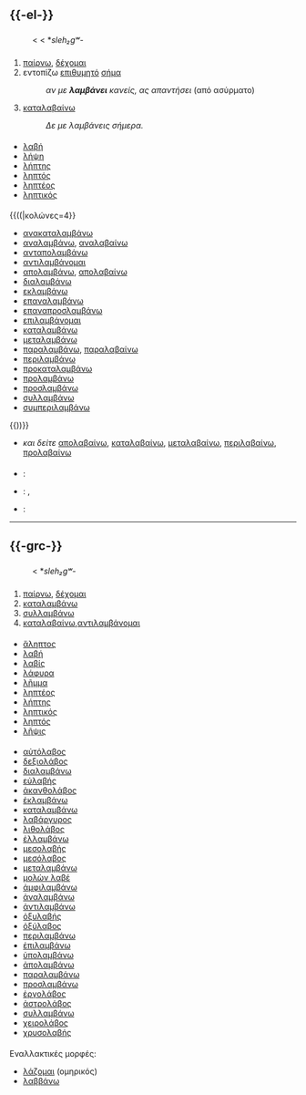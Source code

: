 =={{-el-}}==

==={{ετυμολογία}}===
: '''{{PAGENAME}}''' < {{ετυμ|grc|el}} {{λ|λαμβάνω|grc}} < {{ετυμ|ine-pro}} *''sleh₂gʷ''-

==={{προφορά}}===
{{ΔΦΑ|lam.ˈva.nɔ|γλ=el}}

==={{ρήμα|el}}===
'''{{PAGENAME}}'''
# [[παίρνω]], [[δέχομαι]]
# εντοπίζω [[επιθυμητός|επιθυμητό]] [[σήμα]]
#: ''αν με '''λαμβάνει''' κανείς, ας απαντήσει'' (από ασύρματο)
# {{μτφρ}} [[καταλαβαίνω]]
#: ''Δε με λαμβάνεις σήμερα.''

===={{συγγενικά}}====
* [[λαβή]]
* [[λήψη]]
* [[λήπτης]]
* [[ληπτός]]
* [[ληπτέος]]
* [[ληπτικός]]

===={{σύνθετα}}====
{{((|κολώνες=4}}
* [[ανακαταλαμβάνω]]
* [[αναλαμβάνω]], [[αναλαβαίνω]]
* [[ανταπολαμβάνω]]
* [[αντιλαμβάνομαι]]
* [[απολαμβάνω]], [[απολαβαίνω]]
* [[διαλαμβάνω]]
* [[εκλαμβάνω]]
* [[επαναλαμβάνω]]
* [[επαναπροσλαμβάνω]]
* [[επιλαμβάνομαι]]
* [[καταλαμβάνω]]
* [[μεταλαμβάνω]]
* [[παραλαμβάνω]], [[παραλαβαίνω]]
* [[περιλαμβάνω]]
* [[προκαταλαμβάνω]]
* [[προλαμβάνω]]
* [[προσλαμβάνω]]
* [[συλλαμβάνω]]
* [[συμπεριλαμβάνω]]
{{))}}
* ''και δείτε'' [[απολαβαίνω]], [[καταλαβαίνω]], [[μεταλαβαίνω]], [[περιλαβαίνω]], [[προλαβαίνω]]

===={{κλίση}}====
{{el-κλίσ-'δροσίζω'|λαμβάν|λάμβαν|λάβ|έλαβ|πρ3=λάβε|πρ4=λάβετε}}
{{clear}}
===={{μεταφράσεις}}====
{{μτφ-αρχή}}
* {{en}} : {{τ|en|take}}
<!-- * {{ar}} : {{τ|ar|XXX}} -->
<!-- * {{vi}} : {{τ|vi|XXX}} -->
<!-- * {{bg}} : {{τ|bg|XXX}} -->
<!-- * {{br}} : {{τ|br|XXX}} -->
* {{fr}} : {{τ|fr|recevoir}},  {{τ|fr|prendre}}
<!-- * {{eo}} : {{τ|eo|XXX}} -->
<!-- * {{et}} : {{τ|et|XXX}} -->
<!-- * {{ja}} : {{τ|ja|XXX}} -->
<!-- * {{ia}} : {{τ|ia|XXX}} -->
<!-- * {{io}} : {{τ|io|XXX}} -->
<!-- * {{ga}} : {{τ|ga|XXX}} -->
<!-- * {{is}} : {{τ|is|XXX}} -->
<!-- * {{es}} : {{τ|es|XXX}} -->
<!-- * {{it}} : {{τ|it|XXX}} -->
<!-- * {{ca}} : {{τ|ca|XXX}} -->
<!-- * {{zh}} : {{τ|zh|XXX}} -->
<!-- * {{ko}} : {{τ|ko|XXX}} -->
<!-- * {{ku}} : {{τ|ku|XXX}} -->
<!-- * {{hr}} : {{τ|hr|XXX}} -->
{{μτφ-μέση}}
* {{de}} : {{τ|de|bekommen}}
<!-- * {{la}} : {{τ|la|XXX}} -->
<!-- * {{lt}} : {{τ|lt|XXX}} -->
<!-- * {{ms}} : {{τ|ms|XXX}} -->
<!-- * {{nl}} : {{τ|nl|XXX}} -->
<!-- * {{cy}} : {{τ|cy|XXX}} -->
<!-- * {{hu}} : {{τ|hu|XXX}} -->
<!-- * {{uk}} : {{τ|uk|XXX}} -->
<!-- * {{pl}} : {{τ|pl|XXX}} -->
<!-- * {{pt}} : {{τ|pt|XXX}} -->
<!-- * {{ro}} : {{τ|ro|XXX}} -->
<!-- * {{roa-rup}} : {{τ|roa-rup|XXX}} -->
<!-- * {{ru}} : {{τ|ru|XXX}} -->
<!-- * {{sr}} : {{τ|sr|XXX}} -->
<!-- * {{sk}} : {{τ|sk|XXX}} -->
<!-- * {{sl}} : {{τ|sl|XXX}} -->
<!-- * {{sv}} : {{τ|sv|XXX}} -->
<!-- * {{th}} : {{τ|th|XXX}} -->
<!-- * {{tr}} : {{τ|tr|XXX}} -->
<!-- * {{cs}} : {{τ|cs|XXX}} -->
<!-- * {{fi}} : {{τ|fi|XXX}} -->
{{μτφ-τέλος}}


----

=={{-grc-}}==
==={{ετυμολογία}}===
: '''{{PAGENAME}}''' < {{ετυμ|ine-pro|grc}} *''sleh₂gʷ''-

==={{ρήμα|grc}}===
'''{{PAGENAME}}'''
# [[παίρνω]], [[δέχομαι]]
# [[καταλαμβάνω]]
# [[συλλαμβάνω]]
# [[καταλαβαίνω]],[[αντιλαμβάνομαι]]

===={{συγγενικά}}====
*[[ἄληπτος]]
*[[λαβή]]
*[[λαβίς]]
*[[λάφυρα]]
*[[λῆμμα]]
*[[ληπτέος]]
*[[λήπτης]]
*[[ληπτικός]]
*[[ληπτός]]
*[[λῆψις]]

===={{σύνθετα}}====
*[[αὐτόλαβος]]
*[[δεξιολάβος]]
*[[διαλαμβάνω]]
*[[εὐλαβής]]
*[[ἀκανθολάβος]]
*[[ἐκλαμβάνω]]
*[[καταλαμβάνω]]
*[[λαβάργυρος]]
*[[λιθολάβος]]
*[[ἐλλαμβάνω]]
*[[μεσολαβής]]
*[[μεσόλαβος]]
*[[μεταλαμβάνω]]
*[[μολὼν λαβέ]]
*[[ἀμφιλαμβάνω]]
*[[ἀναλαμβάνω]]
*[[ἀντιλαμβάνω]]
*[[ὀξυλαβής]]
*[[ὀξύλαβος]]
*[[περιλαμβάνω]]
*[[ἐπιλαμβάνω]]
*[[ὑπολαμβάνω]]
*[[ἀπολαμβάνω]]
*[[παραλαμβάνω]]
*[[προσλαμβάνω]]
*[[ἐργολάβος]]
*[[ἀστρολάβος]]
*[[συλλαμβάνω]]
*[[χειρολάβος]]
*[[χρυσολαβής]]

===={{κλίση}}====
{{κλίση-αρχή}}
{{grc-κλίσ-Ενσ-ΕΦ-'λαμβάνω'|λαμβάν|λάμβαν|λαμβαν}}
{{grc-κλίσ-Πρτ-ΕΦ-'ἔλυον'|ἐλάμβαν|ἐλαμβάν}}
{{grc-κλίσ-Μελ-ΜΦ-'λύσομαι'|λήψ|ληψ}}
{{grc-κλίσ-Αορ β'-ΕΦ-'ἔλαβον'|ἔλαβ|ἐλάβ|λάβ|λαβ}}
{{grc-κλίσ-Πρκ-ΕΦ-'λέλυκα'|εἴληφ|εἰλήφ|εἰληφ}}
{{grc-κλίσ-Υπρ-ΕΦ-'ἐλελύκειν'|εἰλήφ}}
{{κλίση-τέλος}}

{{κλείδα-ελλ}}

Εναλλακτικές μορφές: 
*[[λάζομαι]] (ομηρικός)
*[[λαββάνω]]
